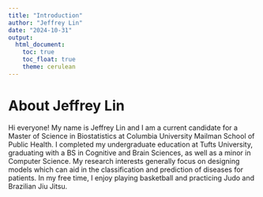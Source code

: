 ```yaml
---
title: "Introduction"
author: "Jeffrey Lin"
date: "2024-10-31"
output: 
  html_document:
    toc: true
    toc_float: true
    theme: cerulean
---
```


# About Jeffrey Lin

Hi everyone! My name is Jeffrey Lin and I am a current candidate for a Master 
of Science in Biostatistics at Columbia University Mailman School of Public 
Health. I completed my undergraduate education at Tufts University, graduating 
with a BS in Cognitive and Brain Sciences, as well as a minor in Computer 
Science. My research interests generally focus on designing models which 
can aid in the classification and prediction of diseases for patients. In 
my free time, I enjoy playing basketball and practicing Judo and Brazilian 
Jiu Jitsu. 


